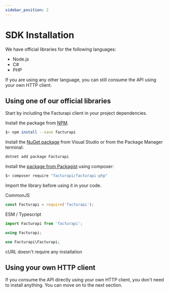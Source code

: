 ```yaml
---
sidebar_position: 2
---
```



# SDK Installation

We have official libraries for the following languages:

- Node.js
- C#
- PHP

If you are using any other language, you can still consume the API using your own HTTP client.

## Using one of our official libraries

Start by including the Facturapi client in your project dependencies.

<Tabs groupId="codeExamples">
<TabItem value="js" label="Node.js" default>

Install the package from [NPM](https://www.npmjs.com/package/facturapi).

```bash
$> npm install --save facturapi
```

</TabItem>
<TabItem value="cs" label="C#">

Install the
[NuGet package](https://www.nuget.org/packages/Facturapi)
from Visual Studio or from the Package Manager terminal:

```bash
dotnet add package Facturapi
```

</TabItem>
<TabItem value="php" label="PHP">

Install the [package from Packagist](https://packagist.org/packages/facturapi/facturapi-php) using composer:

```bash
$> composer require "facturapi/facturapi-php"
```

</TabItem>
</Tabs>

Import the library before using it in your code.

<Tabs groupId="codeExamples">
<TabItem value="js" label="Node.js" default>

CommonJS
```javascript
const Facturapi = require('facturapi');
```

ESM / Typescript
```javascript
import Facturapi from 'facturapi';
```

</TabItem>
<TabItem value="cs" label="C#">

```csharp
using Facturapi;
```

</TabItem>
<TabItem value="php" label="PHP">

```php
use Facturapi\Facturapi;
```

</TabItem>
<TabItem value="curl" label="cURL">

cURL doesn't require any installation

</TabItem>
</Tabs>

## Using your own HTTP client

If you consume the API directly using your own HTTP client, you don't need to install anything. You can move on to the next section.

